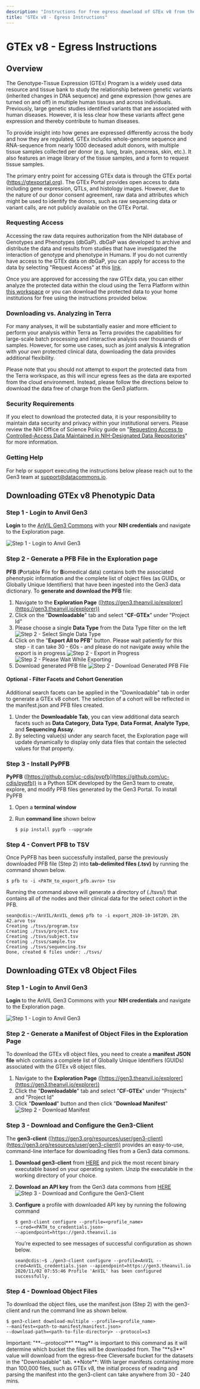 ```yaml
---
description: "Instructions for free egress download of GTEx v8 from the AnVIL Gen3 Data Commons"
title: "GTEx v8 - Egress Instructions"
---
```


# GTEx v8 - Egress Instructions

## Overview

The Genotype-Tissue Expression (GTEx) Program is a widely used data resource and tissue bank to study the relationship between genetic variants (inherited changes in DNA sequence) and gene expression (how genes are turned on and off) in multiple human tissues and across individuals. Previously, large genetic studies identified variants that are associated with human diseases. However, it is less clear how these variants affect gene expression and thereby contribute to human diseases.

To provide insight into how genes are expressed differently across the body and how they are regulated, GTEx includes whole-genome sequence and RNA-sequence from nearly 1000 deceased adult donors, with multiple tissue samples collected per donor (e.g. lung, brain, pancreas, skin, etc.). It also features an image library of the tissue samples, and a form to request tissue samples.

The primary entry point for accessing GTEx data is through the GTEx portal (https://gtexportal.org). The GTEx Portal provides open access to data including gene expression, QTLs, and histology images. However, due to the nature of our donor consent agreement, raw data and attributes which might be used to identify the donors, such as raw sequencing data or variant calls, are not publicly available on the GTEx Portal.

### Requesting Access

Accessing the raw data requires authorization from the NIH database of Genotypes and Phenotypes (dbGaP). dbGaP was developed to archive and distribute the data and results from studies that have investigated the interaction of genotype and phenotype in Humans. If you do not currently have access to the GTEx data on dbGaP, you can apply for access to the data by selecting "Request Access" at this [link](https://www.ncbi.nlm.nih.gov/projects/gap/cgi-bin/study.cgi?study_id=phs000424.v8.p2).

Once you are approved for accessing the raw GTEx data, you can either analyze the protected data within the cloud using the Terra Platform within [this workspace](https://app.terra.bio/#workspaces/anvil-datastorage/AnVIL_GTEx_V8_hg38) or you can download the protected data to your home institutions for free using the instructions provided below.

### Downloading vs. Analyzing in Terra

For many analyses, it will be substantially easier and more efficient to perform your analysis within Terra as Terra provides the capabilities for large-scale batch processing and interactive analysis over thousands of samples. However, for some use cases, such as joint analysis & integration with your own protected clinical data, downloading the data provides additional flexibility.

<Alert severity="warning">
  Please note that you should not attempt to export the protected data from the
  Terra workspace, as this will incur egress fees as the data are exported from
  the cloud environment. Instead, please follow the directions below to download
  the data free of charge from the Gen3 platform.
</Alert>

### Security Requirements

If you elect to download the protected data, it is your responsibility to maintain data security and privacy within your institutional servers. Please review the NIH Office of Science Policy guide on "[Requesting Access to Controlled-Access Data Maintained in NIH-Designated Data Repositories](https://osp.od.nih.gov/scientific-sharing/requesting-access-to-controlled-access-data-maintained-in-nih-designated-data-repositories-e-g-dbgap/)" for more information.

### Getting Help

For help or support executing the instructions below please reach out to the Gen3 team at [support@datacommons.io](mailto:support@datacommons.io).

## Downloading GTEx v8 Phenotypic Data

### Step 1 - Login to Anvil Gen3

**Login** to the [AnVIL Gen3 Commons](https://gen3.theanvil.io/login) with your **NIH credentials** and navigate to the Exploration page.

![Step 1 - Login to Anvil Gen3](/consortia/learn/reference/gtex-login-to-anvil-gen3.png)

### Step 2 - Generate a PFB File in the Exploration page

**PFB** (**P**ortable **F**ile for **B**iomedical data) contains both the associated phenotypic information and the complete list of object files (as GUIDs, or Globally Unique Identifiers) that have been ingested into the Gen3 data dictionary. To **generate and download the PFB** file:

1. Navigate to the **Exploration Page** ([https://gen3.theanvil.io/explorer](https://gen3.theanvil.io/explorer))
1. Click on the "**Downloadable**" tab and select "**CF-GTEx**" under "Project Id"
1. Please choose a single **Data Type** from the Data Type filter on the left
   ![Step 2 - Select Single Data Type](/consortia/learn/reference/gtex-select-data-type.png)
1. Click on the "**Export All to PFB**" button. Please wait patiently for this step - it can take 30 - 60s - and please do not navigate away while the export is in progress
   ![Step 2 - Export in Progress](/consortia/learn/reference/gtex-export-in-progress.png)
   ![Step 2 - Please Wait While Exporting](/consortia/learn/reference/gtex-export-wait-indicator.png)
1. Download generated PFB file
   ![Step 2 - Download Generated PFB File](/consortia/learn/reference/gtex-download-pfb.png)

#### Optional - Filter Facets and Cohort Generation

Additional search facets can be applied in the "Downloadable" tab in order to generate a GTEx v8 cohort. The selection of a cohort will be reflected in the manifest.json and PFB files created.

1. Under the **Downloadable Tab**, you can view additional data search facets such as **Data Category**, **Data Type**, **Data Format**, **Analyte Type**, and **Sequencing Assay**.
1. By selecting value(s) under any search facet, the Exploration page will update dynamically to display only data files that contain the selected values for that property.

### Step 3 - Install PyPFB

**PyPFB** ([https://github.com/uc-cdis/pypfb](https://github.com/uc-cdis/pypfb)) is a Python SDK developed by the Gen3 team to create, explore, and modify PFB files generated by the Gen3 Portal. To install PyPFB

1. Open a **terminal window**
1. Run **command line** shown below

   ```shell
   $ pip install pypfb --upgrade
   ```

### Step 4 - Convert PFB to TSV

Once PyPFB has been successfully installed, parse the previously downloaded PFB file (Step 2) into **tab-delimited files (.tsv)** by running the command shown below.

```shell
$ pfb to -i <PATH_to_export_pfb.avro> tsv
```

Running the command above will generate a directory of (./tsvs/) that contains all of the nodes and their clinical data for the select cohort in the PFB.

```shell
sean@cdis:~/AnVIL/AnVIL_demo$ pfb to -i export_2020-10-16T20\ 28\ 42.arvo tsv
Creating ./tsvs/program.tsv
Creating ./tsvs/project.tsv
Creating ./tsvs/subject.tsv
Creating ./tsvs/sample.tsv
Creating ./tsvs/sequencing.tsv
Done, created 6 files under: ./tsvs/
```

## Downloading GTEx v8 Object Files

### Step 1 - Login to Anvil Gen3

**Login** to the AnVIL Gen3 Commons with your **NIH credentials** and navigate to the Exploration page.

![Step 1 - Login to Anvil Gen3](/consortia/learn/reference/gtex-login-to-anvil-gen3.png)

### Step 2 - Generate a Manifest of Object Files in the Exploration Page

To download the GTEx v8 object files, you need to create a **manifest JSON file** which contains a complete list of Globally Unique Identifiers (GUIDs) associated with the GTEx v8 object files.

1. Navigate to the **Exploration Page** ([https://gen3.theanvil.io/explorer](https://gen3.theanvil.io/explorer))
1. Click the "**Downloadable**" tab and select "**CF-GTEx**" under "Projects" and "Project Id"
1. Click "**Download**" button and then click "**Download Manifest**"
   ![Step 2 - Download Manifest](/consortia/learn/reference/gtex-download-manifest.png)

### Step 3 - Download and Configure the Gen3-Client

The **gen3-client** ([https://gen3.org/resources/user/gen3-client](https://gen3.org/resources/user/gen3-client)) provides an easy-to-use, command-line interface for downloading files from a Gen3 data commons.

1. **Download gen3-client** from [HERE](https://github.com/uc-cdis/cdis-data-client/releases) and pick the most recent binary executable based on your operating system. Unzip the executable in the working directory of your choice.
1. **Download an API key** from the Gen3 data commons from [HERE](https://gen3.theanvil.io/identity)
   ![Step 3 - Download and Configure the Gen3-Client](/consortia/learn/reference/gtex-download-and-configure-gen3-client.png)
1. **Configure** a profile with downloaded API key by running the following command

   ```shell
   $ gen3-client configure --profile=<profile_name>
   --cred=<PATH_to_credentials.json>
   --apiendpoint=https://gen3.theanvil.io
   ```

   You’re expected to see messages of successful configuration as shown below.

   ```shell
   sean@cdis:~$ ./gen3-client configure --profile=AnVIL --cred=AnVIL_credentials.json --apiendpoint=https://gen3.theanvil.io
   2020/11/02 07:55:46 Profile 'AnVIL' has been configured successfully.
   ```

### Step 4 - Download Object Files

To download the object files, use the manifest.json (Step 2) with the gen3-client and run the command line as shown below.

```shell
$ gen3-client download-multiple --profile=<profile_name>
--manifest=<path-to-manifest/manifest.json>
--download-path=<path-to-file-directory> --protocol=s3
```

<Alert severity="warning">
  Important: "**--protocol**" **tag** is important to this command as it will
  determine which bucket the files will be downloaded from. The "**s3**" value
  will download from the egress-free Cleversafe bucket for the datasets in the
  "Downloadable" tab.
</Alert>

<Alert severity="warning">
  **Note**: With larger manifests containing more than 100,000 files, such as
  GTEx v8, the initial process of reading and parsing the manifest into the
  gen3-client can take anywhere from 30 - 240 mins.
</Alert>
